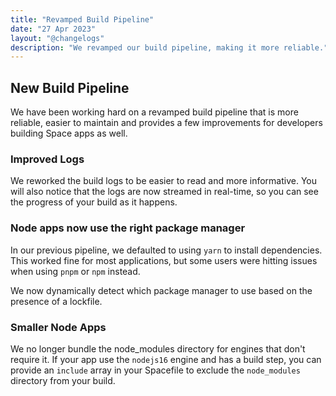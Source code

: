 ```yaml
---
title: "Revamped Build Pipeline"
date: "27 Apr 2023"
layout: "@changelogs"
description: "We revamped our build pipeline, making it more reliable."
---
```


## New Build Pipeline

We have been working hard on a revamped build pipeline that is more reliable, easier to maintain and provides a few improvements for developers building Space apps as well.

### Improved Logs

We reworked the build logs to be easier to read and more informative.
You will also notice that the logs are now streamed in real-time, so you can see the progress of your build as it happens.

### Node apps now use the right package manager

In our previous pipeline, we defaulted to using `yarn` to install dependencies.
This worked fine for most applications, but some users were hitting issues when using `pnpm` or `npm` instead.

We now dynamically detect which package manager to use based on the presence of a lockfile.

### Smaller Node Apps

We no longer bundle the node_modules directory for engines that don't require it.
If your app use the `nodejs16` engine and has a build step, you can provide an `include` array in your Spacefile to exclude the `node_modules` directory from your build.
